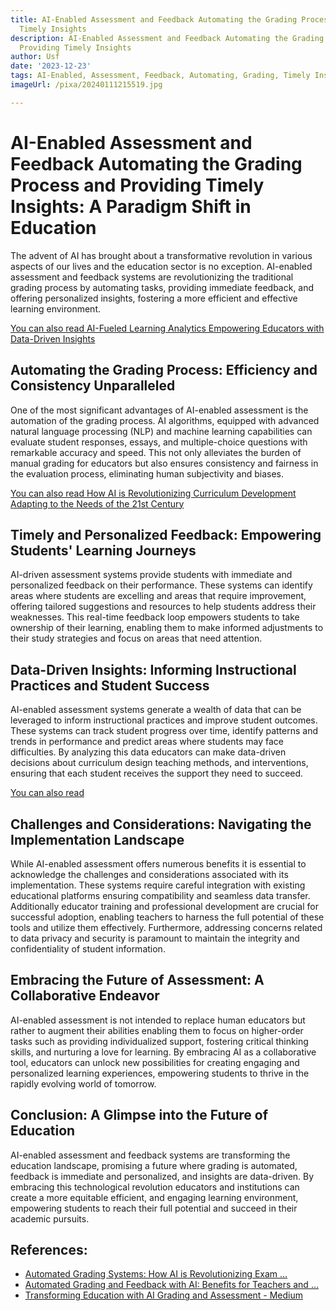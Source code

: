 ```yaml
---
title: AI-Enabled Assessment and Feedback Automating the Grading Process and Providing
  Timely Insights
description: AI-Enabled Assessment and Feedback Automating the Grading Process and
  Providing Timely Insights
author: Usf
date: '2023-12-23'
tags: AI-Enabled, Assessment, Feedback, Automating, Grading, Timely Insights
imageUrl: /pixa/20240111215519.jpg

---
```

# AI-Enabled Assessment and Feedback Automating the Grading Process and Providing Timely Insights: A Paradigm  Shift  in Education

The advent of AI has brought about a transformative  revolution in various aspects of our lives and the education sector is no exception. AI-enabled assessment and feedback systems are revolutionizing the  traditional grading process by  automating tasks, providing immediate feedback, and offering personalized insights, fostering  a more efficient and effective learning environment.

[You can also read AI-Fueled Learning Analytics Empowering Educators with  Data-Driven  Insights](AI-Fueled%20Learning%20Analytics%20Empowering%20Educators%20with%20Data-Driven%20Insights)


## Automating the  Grading Process: Efficiency and Consistency  Unparalleled

One of the most significant advantages of AI-enabled assessment is  the automation of the grading process. AI algorithms,  equipped with advanced natural language processing (NLP)  and machine  learning capabilities  can evaluate student responses, essays, and multiple-choice questions with remarkable accuracy and speed. This not  only alleviates the burden  of manual grading for educators but also ensures consistency and fairness in the evaluation process,  eliminating human subjectivity and biases.

[You can also read How AI is Revolutionizing  Curriculum Development Adapting to the Needs of the 21st Century](How%20AI%20is%20Revolutionizing%20Curriculum%20Development%20Adapting%20to%20the%20Needs%20of%20the%2021st%20Century)


## Timely  and Personalized Feedback: Empowering Students' Learning Journeys

AI-driven assessment systems provide  students with immediate and personalized feedback on their performance. These  systems can identify areas where  students are excelling and areas that require improvement, offering tailored suggestions and resources to help students address their weaknesses. This real-time feedback loop empowers  students  to take ownership of their learning,  enabling them to make informed adjustments to their study strategies and focus on areas that need attention.

## Data-Driven Insights: Informing Instructional Practices and Student Success

AI-enabled assessment systems  generate a wealth of data that can be leveraged to inform  instructional practices and improve student outcomes. These  systems can track student progress over time, identify  patterns and  trends in performance  and predict areas where students may face difficulties. By analyzing  this data  educators can  make data-driven decisions about  curriculum design teaching methods, and interventions, ensuring that  each student receives the support they need  to succeed.

[You can also read ]()


##  Challenges and Considerations:  Navigating  the Implementation Landscape

While AI-enabled assessment offers numerous  benefits it is essential to acknowledge the challenges and considerations associated with its implementation. These systems require careful integration with  existing educational platforms ensuring compatibility and seamless data transfer. Additionally educator training and professional development are crucial  for successful adoption, enabling teachers to harness the full potential of these tools and utilize them  effectively. Furthermore, addressing concerns related to data privacy and security is paramount to maintain the  integrity and confidentiality of student information.

##  Embracing the Future of Assessment: A Collaborative  Endeavor

AI-enabled assessment is not intended to replace human educators but rather to augment their abilities enabling them to focus on higher-order tasks such  as providing individualized support, fostering critical  thinking skills, and nurturing  a love for learning. By embracing AI as a collaborative tool, educators can unlock new possibilities for creating engaging and personalized learning  experiences, empowering students to thrive in the rapidly evolving world of tomorrow.

## Conclusion: A Glimpse into  the Future of Education

AI-enabled assessment and feedback systems are transforming the education landscape, promising a future where grading is automated, feedback is immediate and personalized, and insights are data-driven. By embracing this technological revolution educators and institutions can create a more equitable efficient, and engaging learning environment, empowering students to reach their full potential and succeed  in their academic pursuits.

## References:
- [Automated Grading Systems: How AI is Revolutionizing Exam ...](https://www.datasciencecentral.com/automated-grading-systems-how-ai-is-revolutionizing-exam-evaluation/)
- [Automated Grading and Feedback with AI: Benefits for Teachers and ...](https://www.igebra.ai/blog/automated-grading-and-feedback-with-ai-benefits-for-teachers-and-students/)
- [Transforming Education with AI Grading and Assessment - Medium](https://medium.com/@smartpaper/transforming-education-with-ai-grading-and-assessment-c45fc75b7d2)
